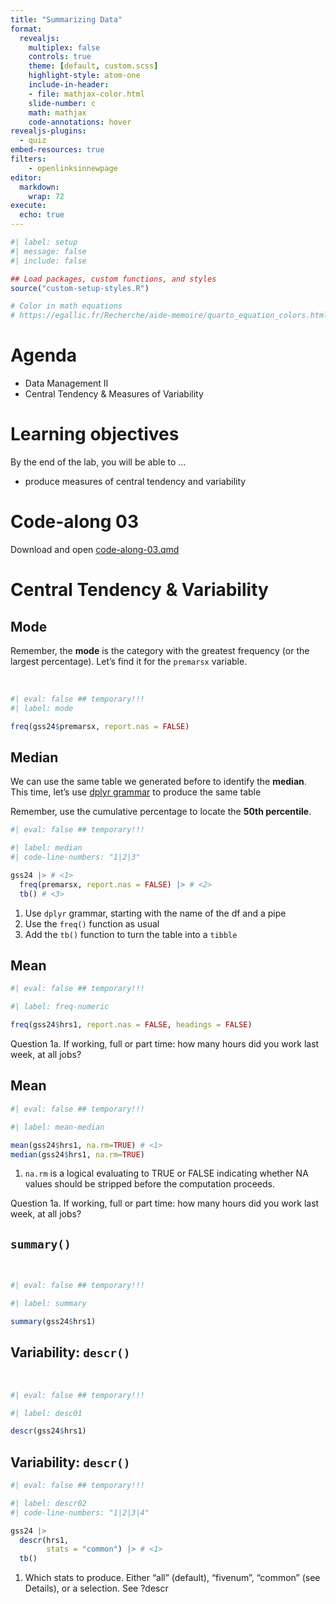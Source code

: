 ```yaml
---
title: "Summarizing Data"
format:
  revealjs:
    multiplex: false
    controls: true
    theme: [default, custom.scss]
    highlight-style: atom-one
    include-in-header:
    - file: mathjax-color.html
    slide-number: c
    math: mathjax
    code-annotations: hover
revealjs-plugins:
  - quiz
embed-resources: true
filters:
    - openlinksinnewpage
editor: 
  markdown: 
    wrap: 72
execute: 
  echo: true
---
```


```r

#| label: setup
#| message: false
#| include: false

## Load packages, custom functions, and styles
source("custom-setup-styles.R")

# Color in math equations
# https://egallic.fr/Recherche/aide-memoire/quarto_equation_colors.html#colors-in-equations-with-revealjs
```

# Agenda {data-menu-title="Agenda" background-image="images/calendar.png" background-size="100px" background-repeat="repeat"}

-   Data Management II
-   Central Tendency & Measures of Variability

# Learning objectives

By the end of the lab, you will be able to ...

-   produce measures of central tendency and variability

# Code-along 03 {.theme-section}

Download and open [code-along-03.qmd]()




# Central Tendency & Variability {.theme-section}

## Mode

Remember, the **mode** is the category with the greatest frequency (or
the largest percentage). Let's find it for the `premarsx` variable.

<br>

```r
#| eval: false ## temporary!!!
#| label: mode

freq(gss24$premarsx, report.nas = FALSE) 

```

## Median

We can use the same table we generated before to identify the
**median**. This time, let's use [dplyr grammar]() to produce the same
table

Remember, use the cumulative percentage to locate the **50th
percentile**.

```r
#| eval: false ## temporary!!!

#| label: median
#| code-line-numbers: "1|2|3"

gss24 |> # <1>
  freq(premarsx, report.nas = FALSE) |> # <2>
  tb() # <3> 

```

1.  Use `dplyr` grammar, starting with the name of the df and a pipe
2.  Use the `freq()` function as usual
3.  Add the `tb()` function to turn the table into a `tibble`

## Mean

```r
#| eval: false ## temporary!!!

#| label: freq-numeric

freq(gss24$hrs1, report.nas = FALSE, headings = FALSE) 

```

::: aside
Question 1a. If working, full or part time: how many hours did you work
last week, at all jobs?
:::

## Mean

```r
#| eval: false ## temporary!!!

#| label: mean-median

mean(gss24$hrs1, na.rm=TRUE) # <1>
median(gss24$hrs1, na.rm=TRUE)

```

1.  `na.rm` is a logical evaluating to TRUE or FALSE indicating whether
    NA values should be stripped before the computation proceeds.

::: aside
Question 1a. If working, full or part time: how many hours did you work
last week, at all jobs?
:::

## `summary()`

<br>

```r
#| eval: false ## temporary!!!

#| label: summary

summary(gss24$hrs1)

```

## Variability: `descr()`

<br>

```r
#| eval: false ## temporary!!!

#| label: desc01

descr(gss24$hrs1)

```

## Variability: `descr()`

```r
#| eval: false ## temporary!!!

#| label: descr02
#| code-line-numbers: "1|2|3|4"

gss24 |> 
  descr(hrs1,
        stats = "common") |> # <1>
  tb() 

```

1.  Which stats to produce. Either “all” (default), “fivenum”, “common”
    (see Details), or a selection. See ?descr
